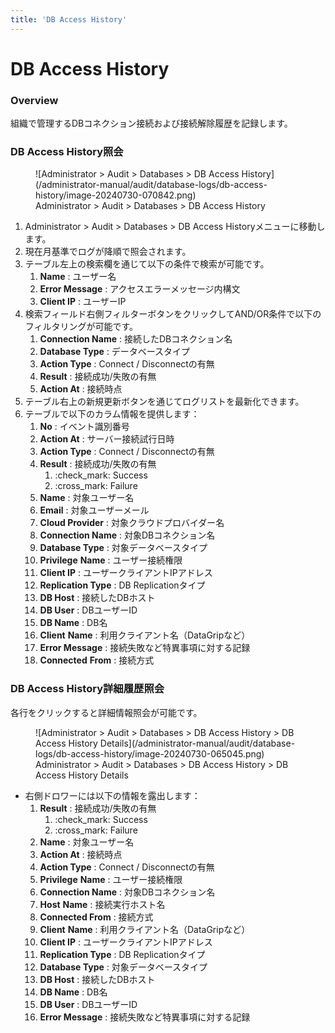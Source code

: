 ```yaml
---
title: 'DB Access History'
---
```


# DB Access History

### Overview

組織で管理するDBコネクション接続および接続解除履歴を記録します。

### DB Access History照会

<figure data-layout="center" data-align="center">
![Administrator &gt; Audit &gt; Databases &gt; DB Access History](/administrator-manual/audit/database-logs/db-access-history/image-20240730-070842.png)
<figcaption>
Administrator &gt; Audit &gt; Databases &gt; DB Access History
</figcaption>
</figure>

1. Administrator &gt; Audit &gt; Databases &gt; DB Access Historyメニューに移動します。
2. 現在月基準でログが降順で照会されます。
3. テーブル左上の検索欄を通じて以下の条件で検索が可能です。
    1.  **Name**  : ユーザー名
    2.  **Error Message**  : アクセスエラーメッセージ内構文
    3.  **Client IP**  : ユーザーIP
4. 検索フィールド右側フィルターボタンをクリックしてAND/OR条件で以下のフィルタリングが可能です。
    1.  **Connection Name**  : 接続したDBコネクション名
    2.  **Database Type** : データベースタイプ
    3.  **Action Type** : Connect / Disconnectの有無
    4.  **Result** : 接続成功/失敗の有無
    5.  **Action At**  : 接続時点
5. テーブル右上の新規更新ボタンを通じてログリストを最新化できます。
6. テーブルで以下のカラム情報を提供します：
    1.  **No**  : イベント識別番号
    2.  **Action At**  : サーバー接続試行日時
    3.  **Action Type**  : Connect / Disconnectの有無
    4.  **Result**  : 接続成功/失敗の有無
        1. :check_mark: Success
        2. :cross_mark: Failure
    5.  **Name**  : 対象ユーザー名
    6.  **Email**  : 対象ユーザーメール
    7.  **Cloud Provider**  : 対象クラウドプロバイダー名
    8.  **Connection Name**  : 対象DBコネクション名
    9.  **Database Type**  : 対象データベースタイプ
    10.  **Privilege**   **Name**  : ユーザー接続権限
    11.  **Client IP**  : ユーザークライアントIPアドレス
    12.  **Replication Type**  : DB Replicationタイプ
    13.  **DB Host**  : 接続したDBホスト
    14.  **DB User**  : DBユーザーID
    15.  **DB Name**  : DB名
    16.  **Client**   **Name**  : 利用クライアント名（DataGripなど）
    17.  **Error Message**  : 接続失敗など特異事項に対する記録
    18.  **Connected**   **From**  : 接続方式

### DB Access History詳細履歴照会

各行をクリックすると詳細情報照会が可能です。

<figure data-layout="center" data-align="center">
![Administrator &gt; Audit &gt; Databases &gt; DB Access History &gt; DB Access History Details](/administrator-manual/audit/database-logs/db-access-history/image-20240730-065045.png)
<figcaption>
Administrator &gt; Audit &gt; Databases &gt; DB Access History &gt; DB Access History Details
</figcaption>
</figure>

* 右側ドロワーには以下の情報を露出します：
    1.  **Result**  : 接続成功/失敗の有無
        1. :check_mark: Success
        2. :cross_mark: Failure
    2.  **Name**  : 対象ユーザー名
    3.  **Action At**  : 接続時点
    4.  **Action Type** : Connect / Disconnectの有無
    5.  **Privilege**   **Name**  : ユーザー接続権限
    6.  **Connection Name**  : 対象DBコネクション名
    7.  **Host**   **Name** : 接続実行ホスト名
    8.  **Connected From**  : 接続方式
    9.  **Client**   **Name**  : 利用クライアント名（DataGripなど）
    10.  **Client IP**  : ユーザークライアントIPアドレス
    11.  **Replication Type**  : DB Replicationタイプ
    12.  **Database Type**  : 対象データベースタイプ
    13.  **DB Host**  : 接続したDBホスト
    14.  **DB Name**  : DB名
    15.  **DB User**  : DBユーザーID
    16.  **Error Message**  : 接続失敗など特異事項に対する記録
